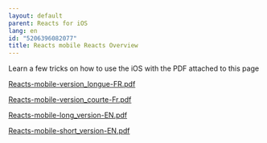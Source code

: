 ```yaml
---
layout: default
parent: Reacts for iOS
lang: en
id: "5206396082077"
title: Reacts mobile Reacts Overview 
---
```

Learn a few tricks on how to use the iOS with the PDF attached to this page

[Reacts-mobile-version\_longue-FR.pdf](@assets/attachments/Reacts-mobile-version_longue-FR.pdf)

[Reacts-mobile-version\_courte-Fr.pdf](@assets/attachments/Reacts-mobile-version_courte-Fr.pdf)

[Reacts-mobile-long\_version-EN.pdf](@assets/attachments/Reacts-mobile-long_version-EN.pdf)

[Reacts-mobile-short\_version-EN.pdf](@assets/attachments/Reacts-mobile-short_version-EN.pdf)


